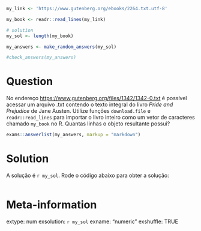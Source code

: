 ```r
my_link <- 'https://www.gutenberg.org/ebooks/2264.txt.utf-8'

my_book <- readr::read_lines(my_link)

# solution
my_sol <- length(my_book)
```

```r
my_answers <- make_random_answers(my_sol)

#check_answers(my_answers)
```


Question
========

No endereço [https://www.gutenberg.org/files/1342/1342-0.txt](https://www.gutenberg.org/files/1342/1342-0.txt) é possível acessar um arquivo .txt contendo o texto integral do livro _Pride and Prejudice_ de Jane Austen. Utilize funções `download.file` e `readr::read_lines` para importar o livro inteiro como um vetor de caracteres chamado `my_book` no R. Quantas linhas o objeto resultante possui?

```r
exams::answerlist(my_answers, markup = "markdown")
```

Solution
================

A solução é `r my_sol`. Rode o código abaixo para obter a solução:

```r
```


Meta-information
================
extype: num
exsolution: `r my_sol`
exname: "numeric "
exshuffle: TRUE

